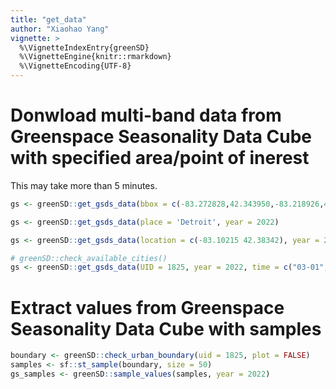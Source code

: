 ```yaml
---
title: "get_data"
author: "Xiaohao Yang"
vignette: >
  %\VignetteIndexEntry{greenSD}
  %\VignetteEngine{knitr::rmarkdown}
  %\VignetteEncoding{UTF-8}
---
```


# Donwload multi-band data from Greenspace Seasonality Data Cube with specified area/point of inerest
This may take more than 5 minutes.

```r
gs <- greenSD::get_gsds_data(bbox = c(-83.272828,42.343950,-83.218926,42.379719), year = 2022, mask = TRUE)
```

```r
gs <- greenSD::get_gsds_data(place = 'Detroit', year = 2022)
```

```r
gs <- greenSD::get_gsds_data(location = c(-83.10215 42.38342), year = 2022)
```

```r
# greenSD::check_available_cities()
gs <- greenSD::get_gsds_data(UID = 1825, year = 2022, time = c("03-01", "09-01"))
```

# Extract values from Greenspace Seasonality Data Cube with samples
```r
boundary <- greenSD::check_urban_boundary(uid = 1825, plot = FALSE)
samples <- sf::st_sample(boundary, size = 50)
gs_samples <- greenSD::sample_values(samples, year = 2022)
```
